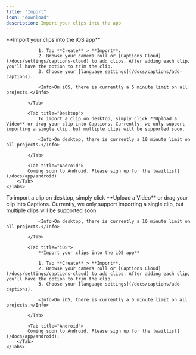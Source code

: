 ```yaml
---
title: "Import"
icon: "download"
description: Import your clips into the app
---
```


<div id="ios-tab">
    <Tabs>
            <Tab title="iOS">
                **Import your clips into the iOS app**

                1. Tap **Create** > **Import**.
                2. Browse your camera roll or [Captions Cloud](/docs/settings/captions-cloud) to add clips. After adding each clip, you'll have the option to trim the clip.
                3. Choose your [language settings](/docs/captions/add-captions).

                <Info>On iOS, there is currently a 5 minute limit on all projects.</Info>

            </Tab>

            <Tab title="Desktop">
                To import a clip on desktop, simply click **Upload a Video** or drag your clip into Captions. Currently, we only support importing a single clip, but multiple clips will be supported soon.

                <Info>On desktop, there is currently a 10 minute limit on all projects.</Info>

            </Tab>

            <Tab title="Android">
            Coming soon to Android. Please sign up for the [waitlist](/docs/app/android).
        </Tab>
    </Tabs>
</div>

<div id="desktop-tab">
    <Tabs>
            <Tab title="Desktop">
                To import a clip on desktop, simply click **Upload a Video** or drag your clip into Captions. Currently, we only support importing a single clip, but multiple clips will be supported soon.

                <Info>On desktop, there is currently a 10 minute limit on all projects.</Info>

            </Tab>

            <Tab title="iOS">
                **Import your clips into the iOS app**

                1. Tap **Create** > **Import**.
                2. Browse your camera roll or [Captions Cloud](/docs/settings/captions-cloud) to add clips. After adding each clip, you'll have the option to trim the clip.
                3. Choose your [language settings](/docs/captions/add-captions).

                <Info>On iOS, there is currently a 5 minute limit on all projects.</Info>

            </Tab>

            <Tab title="Android">
            Coming soon to Android. Please sign up for the [waitlist](/docs/app/android).
        </Tab>
    </Tabs>
</div>

